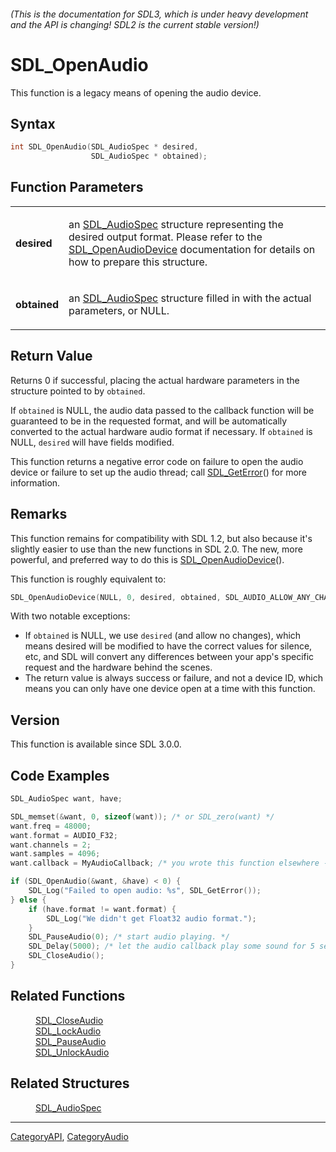 ====== (This is the documentation for SDL3, which is under heavy development and the API is changing! SDL2 is the current stable version!) ======
= SDL_OpenAudio =

This function is a legacy means of opening the audio device.

== Syntax ==

<syntaxhighlight lang='c'>
int SDL_OpenAudio(SDL_AudioSpec * desired,
                  SDL_AudioSpec * obtained);
</syntaxhighlight>

== Function Parameters ==

{|
|'''desired'''
|an [[SDL_AudioSpec]] structure representing the desired output format. Please refer to the [[SDL_OpenAudioDevice]] documentation for details on how to prepare this structure.
|-
|'''obtained'''
|an [[SDL_AudioSpec]] structure filled in with the actual parameters, or NULL.
|}

== Return Value ==

Returns 0 if successful, placing the actual hardware parameters in the
structure pointed to by <code>obtained</code>.

If <code>obtained</code> is NULL, the audio data passed to the callback
function will be guaranteed to be in the requested format, and will be
automatically converted to the actual hardware audio format if necessary.
If <code>obtained</code> is NULL, <code>desired</code> will have fields
modified.

This function returns a negative error code on failure to open the audio
device or failure to set up the audio thread; call [[SDL_GetError]]() for
more information.

== Remarks ==

This function remains for compatibility with SDL 1.2, but also because it's
slightly easier to use than the new functions in SDL 2.0. The new, more
powerful, and preferred way to do this is [[SDL_OpenAudioDevice]]().

This function is roughly equivalent to:

<syntaxhighlight lang='c'>
SDL_OpenAudioDevice(NULL, 0, desired, obtained, SDL_AUDIO_ALLOW_ANY_CHANGE);
</syntaxhighlight>

With two notable exceptions:

* If <code>obtained</code> is NULL, we use <code>desired</code> (and allow no changes), which means desired will be modified to have the correct values for silence, etc, and SDL will convert any differences between your app's specific request and the hardware behind the scenes.
* The return value is always success or failure, and not a device ID, which means you can only have one device open at a time with this function.

== Version ==

This function is available since SDL 3.0.0.

== Code Examples ==

<syntaxhighlight lang='c++'>
SDL_AudioSpec want, have;

SDL_memset(&want, 0, sizeof(want)); /* or SDL_zero(want) */
want.freq = 48000;
want.format = AUDIO_F32;
want.channels = 2;
want.samples = 4096;
want.callback = MyAudioCallback; /* you wrote this function elsewhere -- see SDL_AudioSpec for details */

if (SDL_OpenAudio(&want, &have) < 0) {
    SDL_Log("Failed to open audio: %s", SDL_GetError());
} else {
    if (have.format != want.format) {
        SDL_Log("We didn't get Float32 audio format.");
    }
    SDL_PauseAudio(0); /* start audio playing. */
    SDL_Delay(5000); /* let the audio callback play some sound for 5 seconds. */
    SDL_CloseAudio();
}
</syntaxhighlight>

== Related Functions ==

:[[SDL_CloseAudio]]
:[[SDL_LockAudio]]
:[[SDL_PauseAudio]]
:[[SDL_UnlockAudio]]


== Related Structures ==

:[[SDL_AudioSpec]]

----
[[CategoryAPI]], [[CategoryAudio]]


